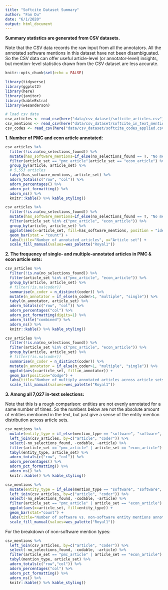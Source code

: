 ```yaml
---
title: "Softcite Dataset Summary"
author: "Fan Du"
date: "6/1/2020"
output: html_document
---
```


**Summary statistics are generated from CSV datasets.**

Note that the CSV data records the raw input from all the annotators. All the annotated software mentions in this dataset have not been disambiguated. So the CSV data can offer useful article-level (or annotator-level) insights, but mention-level statistics drawn from the CSV dataset are less accurate.


```r
knitr::opts_chunk$set(echo = FALSE)

library(tidyverse)
library(ggplot2)
library(here)
library(janitor)
library(kableExtra)
library(wesanderson)

# load csv data
csv_articles <- read_csv(here("data/csv_dataset/softcite_articles.csv"))
csv_mentions <- read_csv(here("data/csv_dataset/softcite_in_text_mentions.csv"))
csv_codes <- read_csv(here("data/csv_dataset/softcite_codes_applied.csv"))
```

**1. Number of PMC and econ article annotated:**

```r
csv_articles %>%
  filter(!is.na(no_selections_found)) %>% 
  mutate(has_software_mentions=if_else(no_selections_found == T, "No mentions", "Has mentions")) %>% 
  filter(article_set == "pmc_article"|article_set == "econ_article") %>%
  group_by(article, article_set) %>% 
  # 5,553 articles
  tabyl(has_software_mentions, article_set) %>% 
  adorn_totals(c("row", "col")) %>%
  adorn_percentages() %>% 
  adorn_pct_formatting() %>% 
  adorn_ns() %>% 
  knitr::kable() %>% kable_styling()

csv_articles %>%
  filter(!is.na(no_selections_found)) %>% 
  mutate(has_software_mentions=if_else(no_selections_found == T, "No mentions", "Has mentions")) %>% 
  filter(article_set %in% c("pmc_article", "econ_article")) %>%
  group_by(article, article_set) %>% 
  ggplot(aes(x=article_set, fill=has_software_mentions, position = "identity")) + 
  geom_bar(stat = "count") + 
  labs(title="Number of annotated articles", x="Article set") +
  scale_fill_manual(values=wes_palette("Royal1"))
```

**2. The frequency of single- and multiple-annotated articles in PMC & econ article sets:**

```r
csv_articles %>% 
  filter(!is.na(no_selections_found)) %>% 
  filter(article_set %in% c("pmc_article", "econ_article")) %>% 
  group_by(article, article_set) %>% 
  # filter(!is.na(coder))
  summarise(n_coder = n_distinct(coder)) %>% 
  mutate(n_annotator = if_else(n_coder>1, "multiple", "single")) %>% 
  tabyl(n_annotator, article_set) %>% 
  adorn_totals(c("row", "col")) %>% 
  adorn_percentages("col") %>% 
  adorn_pct_formatting(digits=1) %>% 
  adorn_title("combined") %>% 
  adorn_ns() %>% 
  knitr::kable() %>% kable_styling()

csv_articles %>% 
  filter(!is.na(no_selections_found)) %>% 
  filter(article_set %in% c("pmc_article", "econ_article")) %>% 
  group_by(article, article_set) %>% 
  # filter(!is.na(coder))
  summarise(n_coder = n_distinct(coder)) %>% 
  mutate(n_annotator = if_else(n_coder>1, "multiple", "single")) %>% 
  ggplot(aes(x=article_set, fill=n_annotator)) +
  geom_bar(position="dodge") +
  labs(title="Number of multiply annotated articles across article sets", x="Article set") +
  scale_fill_manual(values=wes_palette("Royal1"))
```

**3. Among all 7,027 in-text selections:**

Note that this is a rough comparison: entities are not evenly annotated for a same number of times. So the numbers below are not the absolute amount of entities mentioned in the text, but just give a sense of the entity mention distribution across article sets.

```r
csv_mentions %>%
  mutate(entity_type = if_else(mention_type == "software", "software", "non-software")) %>% 
  left_join(csv_articles, by=c("article", "coder")) %>% 
  select(-no_selections_found, -codable, -article) %>% 
  filter(article_set == "pmc_article" | article_set == "econ_article") %>% 
  tabyl(entity_type, article_set) %>% 
  adorn_totals(c("row", "col")) %>% 
  adorn_percentages() %>% 
  adorn_pct_formatting() %>% 
  adorn_ns() %>% 
  knitr::kable() %>% kable_styling()

csv_mentions %>%
  mutate(entity_type = if_else(mention_type == "software", "software", "non-software")) %>% 
  left_join(csv_articles, by=c("article", "coder")) %>% 
  select(-no_selections_found, -codable, -article) %>% 
  filter(article_set == "pmc_article" | article_set == "econ_article") %>%
  ggplot(aes(x=article_set, fill=entity_type)) +
  geom_bar(stat="count") +
  labs(title="Number of software vs. non-software entity mentions annotated", x="Entity type") +
  scale_fill_manual(values=wes_palette("Royal1"))
```

For the breakdown of non-software mention types:

```r
csv_mentions %>%
  left_join(csv_articles, by=c("article", "coder")) %>% 
  select(-no_selections_found, -codable, -article) %>% 
  filter(article_set == "pmc_article" | article_set == "econ_article") %>% 
  tabyl(mention_type, article_set) %>%
  adorn_totals(c("row","col")) %>%
  adorn_percentages("col") %>% 
  adorn_pct_formatting() %>%
  adorn_ns() %>% 
  knitr::kable() %>% kable_styling()
```
